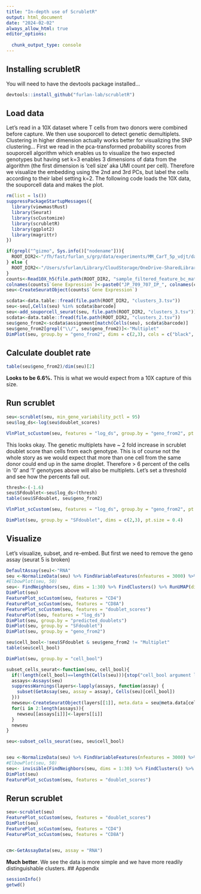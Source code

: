 ```yaml
---
title: "In-depth use of ScrubletR"
output: html_document
date: "2024-02-02"
always_allow_html: true
editor_options: 
  
  chunk_output_type: console
---
```


## Installing scrubletR

You will need to have the devtools package installed...

```r
devtools::install_github("furlan-lab/scrubletR")
```


## Load data

Let's read in a 10X dataset where T cells from two donors were combined before capture.  We then use souporcell to detect genetic demultiplets.  Clustering in higher dimension actually works better for visualizing the SNP clustering...  First we read in the pca-transformed probability scores from souporcell algorithm which enables us to visualize the two expected genotypes but having set k=3 enables 3 dimensions of data from the algorithm (the first dimension is 'cell size' aka UMI count per cell).  Therefore we visualize the embedding using the 2nd and 3rd PCs, but label the cells according to their label setting k=2.  The following code loads the 10X data, the souporcell data and makes the plot.

```r
rm(list = ls())
suppressPackageStartupMessages({
  library(viewmastRust)
  library(Seurat)
  library(scCustomize)
  library(scrubletR)
  library(ggplot2)
  library(magrittr)
})

if(grepl("^gizmo", Sys.info()["nodename"])){
  ROOT_DIR2<-"/fh/fast/furlan_s/grp/data/experiments/MM_CarT_5p_vdjt/data/SNF"
} else {
  ROOT_DIR2<-"/Users/sfurlan/Library/CloudStorage/OneDrive-SharedLibraries-FredHutchinsonCancerCenter/Furlan_Lab - General/experiments/MM_CART/SNF"
}
counts<-Read10X_h5(file.path(ROOT_DIR2, "sample_filtered_feature_bc_matrix.h5"))
colnames(counts$`Gene Expression`)<-paste0("JP_709_707_IP_", colnames(counts$`Gene Expression`))
seu<-CreateSeuratObject(counts$`Gene Expression`)

scdata<-data.table::fread(file.path(ROOT_DIR2, "clusters_3.tsv"))
seu<-seu[,Cells(seu) %in% scdata$barcode]
seu<-add_souporcell_seurat(seu, file.path(ROOT_DIR2, "clusters_3.tsv"))
scdata<-data.table::fread(file.path(ROOT_DIR2, "clusters_2.tsv"))
seu$geno_from2<-scdata$assignment[match(Cells(seu), scdata$barcode)]
seu$geno_from2[grepl("\\/", seu$geno_from2)]<-"Multiplet"
DimPlot(seu, group.by = "geno_from2", dims = c(2,3), cols = c("black", "grey", "red"))+ggtitle("Souporcell data (overclustered)")


```


## Calculate doublet rate
```r
table(seu$geno_from2)/dim(seu)[2]
```

**Looks to be 6.6%.**  This is what we would expect from a 10X capture of this size.

## Run scrublet

```r

seu<-scrublet(seu, min_gene_variability_pctl = 95)
seu$log_ds<-log(seu$doublet_scores)

VlnPlot_scCustom(seu, features = "log_ds", group.by = "geno_from2", pt.size = 0)


```

This looks okay.  The genetic multiplets have ~ 2 fold increase in scrublet doublet score than cells from each genotype.  This is of course not the whole story as we would expect that more than one cell from the same donor could end up in the same droplet.  Therefore > 6 percent of the cells in '0' and '1' genotypes above will also be multiplets.  Let's set a threshold and see how the percents fall out.

```r
thresh<-(-1.6)
seu$SFdoublet<-seu$log_ds>(thresh)
table(seu$SFdoublet, seu$geno_from2)

VlnPlot_scCustom(seu, features = "log_ds", group.by = "geno_from2", pt.size = 0)+geom_hline(yintercept = thresh)
```

```r
DimPlot(seu, group.by = "SFdoublet", dims = c(2,3), pt.size = 0.4)
```


## Visualize

Let's visualize, subset, and re-embed.  But first we need to remove the geno assay (seurat 5 is broken)
```r
DefaultAssay(seu)<-"RNA"
seu <-NormalizeData(seu) %>% FindVariableFeatures(nfeatures = 3000) %>% ScaleData() %>% RunPCA(npcs = 50)
#ElbowPlot(seu, 50) 
seu<- FindNeighbors(seu, dims = 1:30) %>% FindClusters() %>% RunUMAP(dims = 1:30)
DimPlot(seu)
FeaturePlot_scCustom(seu, features = "CD4")
FeaturePlot_scCustom(seu, features = "CD8A")
FeaturePlot_scCustom(seu, features = "doublet_scores")
FeaturePlot(seu, features = "log_ds")
DimPlot(seu, group.by = "predicted_doublets")
DimPlot(seu, group.by = "SFdoublet")
DimPlot(seu, group.by = "geno_from2")

seu$cell_bool<-!seu$SFdoublet & seu$geno_from2 != "Multiplet"
table(seu$cell_bool)

DimPlot(seu, group.by = "cell_bool")

subset_cells_seurat<-function(seu, cell_bool){
  if(!length(cell_bool)==length(Cells(seu))){stop("cell_bool argument length does not match the number of cells in Seurat object")}
  assays<-Assays(seu)
  suppressWarnings(layers<-lapply(assays, function(assay) {
    subset(GetAssay(seu, assay = assay), Cells(seu)[cell_bool]) 
  }))
  newseu<-CreateSeuratObject(layers[[1]], meta.data = seu@meta.data[cell_bool,])
  for(i in 2:length(assays)){
    newseu[[assays[i]]]<-layers[[i]]
  }
  newseu
}

seu<-subset_cells_seurat(seu, seu$cell_bool)


seu <-NormalizeData(seu) %>% FindVariableFeatures(nfeatures = 3000) %>% ScaleData() %>% RunPCA(npcs = 50)
#ElbowPlot(seu, 50) 
seu<- invisible(FindNeighbors(seu, dims = 1:30) %>% FindClusters() %>% RunUMAP(dims = 1:30))
DimPlot(seu)
FeaturePlot_scCustom(seu, features = "doublet_scores")

```


## Rerun scrublet


```r
seu<-scrublet(seu)
FeaturePlot_scCustom(seu, features = "doublet_scores")
DimPlot(seu)
FeaturePlot_scCustom(seu, features = "CD4")
FeaturePlot_scCustom(seu, features = "CD8A")


cm<-GetAssayData(seu, assay = "RNA")


```

**Much better**. We see the data is more simple and we have more readily distinguishable clusters.
## Appendix
```r
sessionInfo()
getwd()
```
